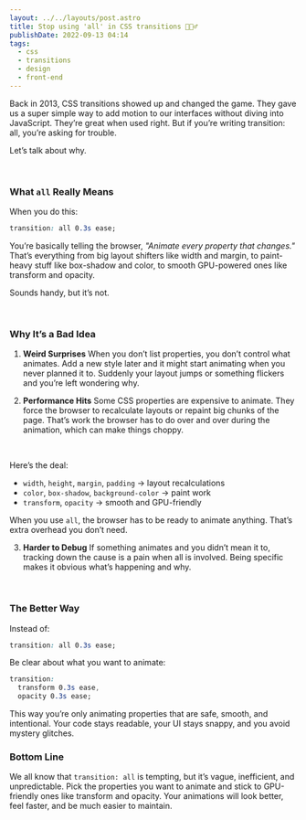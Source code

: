 ```yaml
---
layout: ../../layouts/post.astro
title: Stop using 'all' in CSS transitions 🙅🏻‍♂️
publishDate: 2022-09-13 04:14
tags:
  - css
  - transitions
  - design
  - front-end
---
```


Back in 2013, CSS transitions showed up and changed the game. They gave us a super simple way to add motion to our interfaces without diving into JavaScript. They’re great when used right. But if you’re writing transition: all, you’re asking for trouble.

Let’s talk about why.

<br />

### What `all` Really Means

When you do this:

```css
transition: all 0.3s ease;
```

You’re basically telling the browser, _"Animate every property that changes."_
That’s everything from big layout shifters like width and margin, to paint-heavy stuff like box-shadow and color, to smooth GPU-powered ones like transform and opacity.

Sounds handy, but it’s not.

<br />

### Why It’s a Bad Idea

1. **Weird Surprises**
   When you don’t list properties, you don’t control what animates. Add a new style later and it might start animating when you never planned it to. Suddenly your layout jumps or something flickers and you’re left wondering why.

2. **Performance Hits**
   Some CSS properties are expensive to animate. They force the browser to recalculate layouts or repaint big chunks of the page. That’s work the browser has to do over and over during the animation, which can make things choppy.

<br />

Here’s the deal:

- `width`, `height`, `margin`, `padding` → layout recalculations
- `color`, `box-shadow`, `background-color` → paint work
- `transform`, `opacity` → smooth and GPU-friendly

When you use `all`, the browser has to be ready to animate anything. That’s extra overhead you don’t need.

3. **Harder to Debug**
   If something animates and you didn’t mean it to, tracking down the cause is a pain when all is involved. Being specific makes it obvious what’s happening and why.

<br />

### The Better Way

Instead of:

```css
transition: all 0.3s ease;
```

Be clear about what you want to animate:

```css
transition:
  transform 0.3s ease,
  opacity 0.3s ease;
```

This way you’re only animating properties that are safe, smooth, and intentional. Your code stays readable, your UI stays snappy, and you avoid mystery glitches.

### Bottom Line

We all know that `transition: all` is tempting, but it’s vague, inefficient, and unpredictable. Pick the properties you want to animate and stick to GPU-friendly ones like transform and opacity. Your animations will look better, feel faster, and be much easier to maintain.
